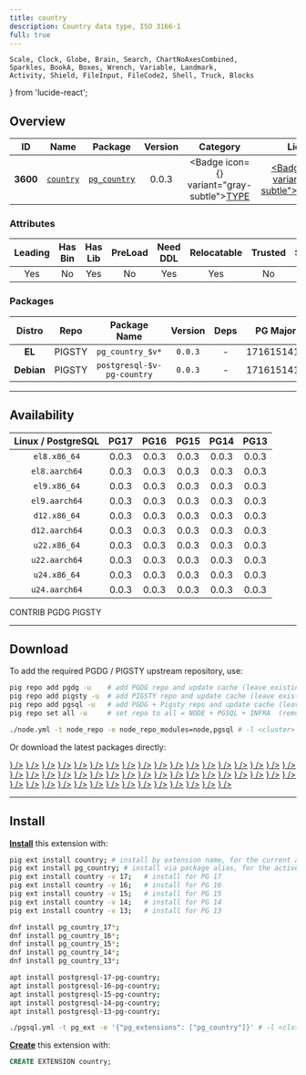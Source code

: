 ```yaml
---
title: country
description: Country data type, ISO 3166-1
full: true
---
```


    Scale, Clock, Globe, Brain, Search, ChartNoAxesCombined,
    Sparkles, BookA, Boxes, Wrench, Variable, Landmark,
    Activity, Shield, FileInput, FileCode2, Shell, Truck, Blocks
} from 'lucide-react';

## Overview

| <TooltipIconButton tooltip="Extension unique identifier" side="top">ID</TooltipIconButton> | <TooltipIconButton tooltip="Extension name" side="top">Name</TooltipIconButton> | <TooltipIconButton tooltip="Package name for installation" side="top">Package</TooltipIconButton> | <TooltipIconButton tooltip="Latest available extension version" side="top">Version</TooltipIconButton> | <TooltipIconButton tooltip="Extension category" side="top">Category</TooltipIconButton> | <TooltipIconButton tooltip="Open source license" side="top">License</TooltipIconButton> | <TooltipIconButton tooltip="Programming language" side="top">Lang</TooltipIconButton> |
|:--------:|:--------:|:----------:|:--------------:|:---------------------------------------:|:------------------------------------------------------:|:----:|
| **3600** | [`country`](https://github.com/adjust/pg-country) | [`pg_country`](/ext/country) | 0.0.3 | <Badge icon={<Boxes />} variant="gray-subtle"><a href="/ext/type" className="no-underline">TYPE</a></Badge> | <a href="/ext/list/license#postgresql" className="no-underline"><Badge icon={<Scale />} variant="blue-subtle">PostgreSQL</Badge></a> | <a href="/ext/list/lang#c"><Badge icon={<FileCode2 />} variant="blue-subtle">C</Badge></a> |

### Attributes

| <TooltipIconButton tooltip="The Primary Leading extension in the Package" side="top">Leading</TooltipIconButton> | <TooltipIconButton tooltip="Contains binary utils" side="top">Has Bin</TooltipIconButton> | <TooltipIconButton tooltip="Contains .so shared library files" side="top">Has Lib</TooltipIconButton> | <TooltipIconButton tooltip="Requires preloading via shared_preload_libraries" side="top">PreLoad</TooltipIconButton> | <TooltipIconButton tooltip="Requires CREATE EXTENSION DDL command" side="top">Need DDL</TooltipIconButton> | <TooltipIconButton tooltip="Can be installed in any schema" side="top">Relocatable</TooltipIconButton> | <TooltipIconButton tooltip="Can be created by non-superuser" side="top">Trusted</TooltipIconButton> | <TooltipIconButton tooltip="Schemas used by this extension" side="top">Schemas</TooltipIconButton> |
|:-------:|:-------:|:-------:|:-------:|:--------:|:-----------:|:-------:|:-------:|
| Yes | No | Yes | No | Yes | Yes | No | - |

### Packages

| <TooltipIconButton tooltip="Linux distribution family, EL or Debian" side="top">Distro</TooltipIconButton> | <TooltipIconButton tooltip="Package repository" side="top">Repo</TooltipIconButton> | <TooltipIconButton tooltip="The RPM/DEB Package Name Pattern (replace $v with real pg major)" side="top">Package Name</TooltipIconButton> | <TooltipIconButton tooltip="Latest package version" side="top">Version</TooltipIconButton> | <TooltipIconButton tooltip="RPM/DEB Package dependencies" side="top">Deps</TooltipIconButton> | <TooltipIconButton tooltip="Available in these PostgreSQL Major Versions" side="top">PG Major</TooltipIconButton> |
|:----------:|:--------:|:------------------------:|:-----------:|:------------:|:------------------:|
|   **EL**   | <Badge variant="amber-subtle"><span className="font-bold">PIGSTY</span></Badge> | `pg_country_$v*` | `0.0.3` | - | <Badge variant="green-subtle">17</Badge><Badge variant="green-subtle">16</Badge><Badge variant="green-subtle">15</Badge><Badge variant="green-subtle">14</Badge><Badge variant="green-subtle">13</Badge> |
| **Debian** | <Badge variant="amber-subtle"><span className="font-bold">PIGSTY</span></Badge> | `postgresql-$v-pg-country` | `0.0.3` | - | <Badge variant="green-subtle">17</Badge><Badge variant="green-subtle">16</Badge><Badge variant="green-subtle">15</Badge><Badge variant="green-subtle">14</Badge><Badge variant="green-subtle">13</Badge> |



------

## Availability

| <TooltipIconButton tooltip="Linux Distro Arch / PostgreSQL Major Version" side="top">Linux / PostgreSQL </TooltipIconButton> | **PG17** | **PG16** | **PG15** | **PG14** | **PG13** |
|:-----:|:-----:|:-----:|:-----:|:-----:|:-----:|
| `el8.x86_64` | <Badge variant="amber-subtle">0.0.3</Badge> | <Badge variant="amber-subtle">0.0.3</Badge> | <Badge variant="amber-subtle">0.0.3</Badge> | <Badge variant="amber-subtle">0.0.3</Badge> | <Badge variant="amber-subtle">0.0.3</Badge> |
| `el8.aarch64` | <Badge variant="amber-subtle">0.0.3</Badge> | <Badge variant="amber-subtle">0.0.3</Badge> | <Badge variant="amber-subtle">0.0.3</Badge> | <Badge variant="amber-subtle">0.0.3</Badge> | <Badge variant="amber-subtle">0.0.3</Badge> |
| `el9.x86_64` | <Badge variant="amber-subtle">0.0.3</Badge> | <Badge variant="amber-subtle">0.0.3</Badge> | <Badge variant="amber-subtle">0.0.3</Badge> | <Badge variant="amber-subtle">0.0.3</Badge> | <Badge variant="amber-subtle">0.0.3</Badge> |
| `el9.aarch64` | <Badge variant="amber-subtle">0.0.3</Badge> | <Badge variant="amber-subtle">0.0.3</Badge> | <Badge variant="amber-subtle">0.0.3</Badge> | <Badge variant="amber-subtle">0.0.3</Badge> | <Badge variant="amber-subtle">0.0.3</Badge> |
| `d12.x86_64` | <Badge variant="amber-subtle">0.0.3</Badge> | <Badge variant="amber-subtle">0.0.3</Badge> | <Badge variant="amber-subtle">0.0.3</Badge> | <Badge variant="amber-subtle">0.0.3</Badge> | <Badge variant="amber-subtle">0.0.3</Badge> |
| `d12.aarch64` | <Badge variant="amber-subtle">0.0.3</Badge> | <Badge variant="amber-subtle">0.0.3</Badge> | <Badge variant="amber-subtle">0.0.3</Badge> | <Badge variant="amber-subtle">0.0.3</Badge> | <Badge variant="amber-subtle">0.0.3</Badge> |
| `u22.x86_64` | <Badge variant="amber-subtle">0.0.3</Badge> | <Badge variant="amber-subtle">0.0.3</Badge> | <Badge variant="amber-subtle">0.0.3</Badge> | <Badge variant="amber-subtle">0.0.3</Badge> | <Badge variant="amber-subtle">0.0.3</Badge> |
| `u22.aarch64` | <Badge variant="amber-subtle">0.0.3</Badge> | <Badge variant="amber-subtle">0.0.3</Badge> | <Badge variant="amber-subtle">0.0.3</Badge> | <Badge variant="amber-subtle">0.0.3</Badge> | <Badge variant="amber-subtle">0.0.3</Badge> |
| `u24.x86_64` | <Badge variant="amber-subtle">0.0.3</Badge> | <Badge variant="amber-subtle">0.0.3</Badge> | <Badge variant="amber-subtle">0.0.3</Badge> | <Badge variant="amber-subtle">0.0.3</Badge> | <Badge variant="amber-subtle">0.0.3</Badge> |
| `u24.aarch64` | <Badge variant="amber-subtle">0.0.3</Badge> | <Badge variant="amber-subtle">0.0.3</Badge> | <Badge variant="amber-subtle">0.0.3</Badge> | <Badge variant="amber-subtle">0.0.3</Badge> | <Badge variant="amber-subtle">0.0.3</Badge> |

<Badge variant="green-subtle"><span className="font-black">CONTRIB</span></Badge> <Badge variant="blue-subtle"><span className="font-black">PGDG</span></Badge> <Badge variant="amber-subtle"><span className="font-black">PIGSTY</span></Badge>

------

## Download

To add the required PGDG / PIGSTY upstream repository, use:

```bash tab="pig"
pig repo add pgdg -u    # add PGDG repo and update cache (leave existing repos)
pig repo add pigsty -u  # add PIGSTY repo and update cache (leave existing repos)
pig repo add pgsql -u   # add PGDG + Pigsty repo and update cache (leave existing repos)
pig repo set all -u     # set repo to all = NODE + PGSQL + INFRA  (remove existing repos)
```
```bash tab="pigsty"
./node.yml -t node_repo -e node_repo_modules=node,pgsql # -l <cluster>
```

Or download the latest packages directly:

<Files>
    <Folder name="el8.x86_64">
        <a href="https://repo.pigsty.io/yum/pgsql/el8.x86_64/pg_country_17-0.0.3-1PIGSTY.el8.x86_64.rpm"><File name="pg_country_17-0.0.3-1PIGSTY.el8.x86_64.rpm" icon={<Package className="text-emerald-500" />} /></a>
        <a href="https://repo.pigsty.io/yum/pgsql/el8.x86_64/pg_country_16-0.0.3-1PIGSTY.el8.x86_64.rpm"><File name="pg_country_16-0.0.3-1PIGSTY.el8.x86_64.rpm" icon={<Package className="text-emerald-500" />} /></a>
        <a href="https://repo.pigsty.io/yum/pgsql/el8.x86_64/pg_country_15-0.0.3-1PIGSTY.el8.x86_64.rpm"><File name="pg_country_15-0.0.3-1PIGSTY.el8.x86_64.rpm" icon={<Package className="text-emerald-500" />} /></a>
        <a href="https://repo.pigsty.io/yum/pgsql/el8.x86_64/pg_country_14-0.0.3-1PIGSTY.el8.x86_64.rpm"><File name="pg_country_14-0.0.3-1PIGSTY.el8.x86_64.rpm" icon={<Package className="text-emerald-500" />} /></a>
        <a href="https://repo.pigsty.io/yum/pgsql/el8.x86_64/pg_country_13-0.0.3-1PIGSTY.el8.x86_64.rpm"><File name="pg_country_13-0.0.3-1PIGSTY.el8.x86_64.rpm" icon={<Package className="text-emerald-500" />} /></a>
    </Folder>
    <Folder name="el8.aarch64">
        <a href="https://repo.pigsty.io/yum/pgsql/el8.aarch64/pg_country_17-0.0.3-1PIGSTY.el8.aarch64.rpm"><File name="pg_country_17-0.0.3-1PIGSTY.el8.aarch64.rpm" icon={<Package className="text-orange-500" />} /></a>
        <a href="https://repo.pigsty.io/yum/pgsql/el8.aarch64/pg_country_16-0.0.3-1PIGSTY.el8.aarch64.rpm"><File name="pg_country_16-0.0.3-1PIGSTY.el8.aarch64.rpm" icon={<Package className="text-orange-500" />} /></a>
        <a href="https://repo.pigsty.io/yum/pgsql/el8.aarch64/pg_country_15-0.0.3-1PIGSTY.el8.aarch64.rpm"><File name="pg_country_15-0.0.3-1PIGSTY.el8.aarch64.rpm" icon={<Package className="text-orange-500" />} /></a>
        <a href="https://repo.pigsty.io/yum/pgsql/el8.aarch64/pg_country_14-0.0.3-1PIGSTY.el8.aarch64.rpm"><File name="pg_country_14-0.0.3-1PIGSTY.el8.aarch64.rpm" icon={<Package className="text-orange-500" />} /></a>
        <a href="https://repo.pigsty.io/yum/pgsql/el8.aarch64/pg_country_13-0.0.3-1PIGSTY.el8.aarch64.rpm"><File name="pg_country_13-0.0.3-1PIGSTY.el8.aarch64.rpm" icon={<Package className="text-orange-500" />} /></a>
    </Folder>
    <Folder name="el9.x86_64">
        <a href="https://repo.pigsty.io/yum/pgsql/el9.x86_64/pg_country_17-0.0.3-1PIGSTY.el9.x86_64.rpm"><File name="pg_country_17-0.0.3-1PIGSTY.el9.x86_64.rpm" icon={<Package className="text-emerald-500" />} /></a>
        <a href="https://repo.pigsty.io/yum/pgsql/el9.x86_64/pg_country_16-0.0.3-1PIGSTY.el9.x86_64.rpm"><File name="pg_country_16-0.0.3-1PIGSTY.el9.x86_64.rpm" icon={<Package className="text-emerald-500" />} /></a>
        <a href="https://repo.pigsty.io/yum/pgsql/el9.x86_64/pg_country_15-0.0.3-1PIGSTY.el9.x86_64.rpm"><File name="pg_country_15-0.0.3-1PIGSTY.el9.x86_64.rpm" icon={<Package className="text-emerald-500" />} /></a>
        <a href="https://repo.pigsty.io/yum/pgsql/el9.x86_64/pg_country_14-0.0.3-1PIGSTY.el9.x86_64.rpm"><File name="pg_country_14-0.0.3-1PIGSTY.el9.x86_64.rpm" icon={<Package className="text-emerald-500" />} /></a>
        <a href="https://repo.pigsty.io/yum/pgsql/el9.x86_64/pg_country_13-0.0.3-1PIGSTY.el9.x86_64.rpm"><File name="pg_country_13-0.0.3-1PIGSTY.el9.x86_64.rpm" icon={<Package className="text-emerald-500" />} /></a>
    </Folder>
    <Folder name="el9.aarch64">
        <a href="https://repo.pigsty.io/yum/pgsql/el9.aarch64/pg_country_17-0.0.3-1PIGSTY.el9.aarch64.rpm"><File name="pg_country_17-0.0.3-1PIGSTY.el9.aarch64.rpm" icon={<Package className="text-orange-500" />} /></a>
        <a href="https://repo.pigsty.io/yum/pgsql/el9.aarch64/pg_country_16-0.0.3-1PIGSTY.el9.aarch64.rpm"><File name="pg_country_16-0.0.3-1PIGSTY.el9.aarch64.rpm" icon={<Package className="text-orange-500" />} /></a>
        <a href="https://repo.pigsty.io/yum/pgsql/el9.aarch64/pg_country_15-0.0.3-1PIGSTY.el9.aarch64.rpm"><File name="pg_country_15-0.0.3-1PIGSTY.el9.aarch64.rpm" icon={<Package className="text-orange-500" />} /></a>
        <a href="https://repo.pigsty.io/yum/pgsql/el9.aarch64/pg_country_14-0.0.3-1PIGSTY.el9.aarch64.rpm"><File name="pg_country_14-0.0.3-1PIGSTY.el9.aarch64.rpm" icon={<Package className="text-orange-500" />} /></a>
        <a href="https://repo.pigsty.io/yum/pgsql/el9.aarch64/pg_country_13-0.0.3-1PIGSTY.el9.aarch64.rpm"><File name="pg_country_13-0.0.3-1PIGSTY.el9.aarch64.rpm" icon={<Package className="text-orange-500" />} /></a>
    </Folder>
    <Folder name="d12.x86_64">
        <a href="https://repo.pigsty.io/apt/pgsql/bookworm/pool/main/p/pg-country/postgresql-17-pg-country_0.0.3-1PIGSTY~bookworm_amd64.deb"><File name="postgresql-17-pg-country_0.0.3-1PIGSTY~bookworm_amd64.deb" icon={<Box className="text-emerald-500" />} /></a>
        <a href="https://repo.pigsty.io/apt/pgsql/bookworm/pool/main/p/pg-country/postgresql-16-pg-country_0.0.3-1PIGSTY~bookworm_amd64.deb"><File name="postgresql-16-pg-country_0.0.3-1PIGSTY~bookworm_amd64.deb" icon={<Box className="text-emerald-500" />} /></a>
        <a href="https://repo.pigsty.io/apt/pgsql/bookworm/pool/main/p/pg-country/postgresql-15-pg-country_0.0.3-1PIGSTY~bookworm_amd64.deb"><File name="postgresql-15-pg-country_0.0.3-1PIGSTY~bookworm_amd64.deb" icon={<Box className="text-emerald-500" />} /></a>
        <a href="https://repo.pigsty.io/apt/pgsql/bookworm/pool/main/p/pg-country/postgresql-14-pg-country_0.0.3-1PIGSTY~bookworm_amd64.deb"><File name="postgresql-14-pg-country_0.0.3-1PIGSTY~bookworm_amd64.deb" icon={<Box className="text-emerald-500" />} /></a>
        <a href="https://repo.pigsty.io/apt/pgsql/bookworm/pool/main/p/pg-country/postgresql-13-pg-country_0.0.3-1PIGSTY~bookworm_amd64.deb"><File name="postgresql-13-pg-country_0.0.3-1PIGSTY~bookworm_amd64.deb" icon={<Box className="text-emerald-500" />} /></a>
    </Folder>
    <Folder name="d12.aarch64">
        <a href="https://repo.pigsty.io/apt/pgsql/bookworm/pool/main/p/pg-country/postgresql-17-pg-country_0.0.3-1PIGSTY~bookworm_arm64.deb"><File name="postgresql-17-pg-country_0.0.3-1PIGSTY~bookworm_arm64.deb" icon={<Box className="text-orange-500" />} /></a>
        <a href="https://repo.pigsty.io/apt/pgsql/bookworm/pool/main/p/pg-country/postgresql-16-pg-country_0.0.3-1PIGSTY~bookworm_arm64.deb"><File name="postgresql-16-pg-country_0.0.3-1PIGSTY~bookworm_arm64.deb" icon={<Box className="text-orange-500" />} /></a>
        <a href="https://repo.pigsty.io/apt/pgsql/bookworm/pool/main/p/pg-country/postgresql-15-pg-country_0.0.3-1PIGSTY~bookworm_arm64.deb"><File name="postgresql-15-pg-country_0.0.3-1PIGSTY~bookworm_arm64.deb" icon={<Box className="text-orange-500" />} /></a>
        <a href="https://repo.pigsty.io/apt/pgsql/bookworm/pool/main/p/pg-country/postgresql-14-pg-country_0.0.3-1PIGSTY~bookworm_arm64.deb"><File name="postgresql-14-pg-country_0.0.3-1PIGSTY~bookworm_arm64.deb" icon={<Box className="text-orange-500" />} /></a>
        <a href="https://repo.pigsty.io/apt/pgsql/bookworm/pool/main/p/pg-country/postgresql-13-pg-country_0.0.3-1PIGSTY~bookworm_arm64.deb"><File name="postgresql-13-pg-country_0.0.3-1PIGSTY~bookworm_arm64.deb" icon={<Box className="text-orange-500" />} /></a>
    </Folder>
    <Folder name="u22.x86_64">
        <a href="https://repo.pigsty.io/apt/pgsql/jammy/pool/main/p/pg-country/postgresql-17-pg-country_0.0.3-1PIGSTY~jammy_amd64.deb"><File name="postgresql-17-pg-country_0.0.3-1PIGSTY~jammy_amd64.deb" icon={<Box className="text-emerald-500" />} /></a>
        <a href="https://repo.pigsty.io/apt/pgsql/jammy/pool/main/p/pg-country/postgresql-16-pg-country_0.0.3-1PIGSTY~jammy_amd64.deb"><File name="postgresql-16-pg-country_0.0.3-1PIGSTY~jammy_amd64.deb" icon={<Box className="text-emerald-500" />} /></a>
        <a href="https://repo.pigsty.io/apt/pgsql/jammy/pool/main/p/pg-country/postgresql-15-pg-country_0.0.3-1PIGSTY~jammy_amd64.deb"><File name="postgresql-15-pg-country_0.0.3-1PIGSTY~jammy_amd64.deb" icon={<Box className="text-emerald-500" />} /></a>
        <a href="https://repo.pigsty.io/apt/pgsql/jammy/pool/main/p/pg-country/postgresql-14-pg-country_0.0.3-1PIGSTY~jammy_amd64.deb"><File name="postgresql-14-pg-country_0.0.3-1PIGSTY~jammy_amd64.deb" icon={<Box className="text-emerald-500" />} /></a>
        <a href="https://repo.pigsty.io/apt/pgsql/jammy/pool/main/p/pg-country/postgresql-13-pg-country_0.0.3-1PIGSTY~jammy_amd64.deb"><File name="postgresql-13-pg-country_0.0.3-1PIGSTY~jammy_amd64.deb" icon={<Box className="text-emerald-500" />} /></a>
    </Folder>
    <Folder name="u22.aarch64">
        <a href="https://repo.pigsty.io/apt/pgsql/jammy/pool/main/p/pg-country/postgresql-17-pg-country_0.0.3-1PIGSTY~jammy_arm64.deb"><File name="postgresql-17-pg-country_0.0.3-1PIGSTY~jammy_arm64.deb" icon={<Box className="text-orange-500" />} /></a>
        <a href="https://repo.pigsty.io/apt/pgsql/jammy/pool/main/p/pg-country/postgresql-16-pg-country_0.0.3-1PIGSTY~jammy_arm64.deb"><File name="postgresql-16-pg-country_0.0.3-1PIGSTY~jammy_arm64.deb" icon={<Box className="text-orange-500" />} /></a>
        <a href="https://repo.pigsty.io/apt/pgsql/jammy/pool/main/p/pg-country/postgresql-15-pg-country_0.0.3-1PIGSTY~jammy_arm64.deb"><File name="postgresql-15-pg-country_0.0.3-1PIGSTY~jammy_arm64.deb" icon={<Box className="text-orange-500" />} /></a>
        <a href="https://repo.pigsty.io/apt/pgsql/jammy/pool/main/p/pg-country/postgresql-14-pg-country_0.0.3-1PIGSTY~jammy_arm64.deb"><File name="postgresql-14-pg-country_0.0.3-1PIGSTY~jammy_arm64.deb" icon={<Box className="text-orange-500" />} /></a>
        <a href="https://repo.pigsty.io/apt/pgsql/jammy/pool/main/p/pg-country/postgresql-13-pg-country_0.0.3-1PIGSTY~jammy_arm64.deb"><File name="postgresql-13-pg-country_0.0.3-1PIGSTY~jammy_arm64.deb" icon={<Box className="text-orange-500" />} /></a>
    </Folder>
    <Folder name="u24.x86_64">
        <a href="https://repo.pigsty.io/apt/pgsql/noble/pool/main/p/pg-country/postgresql-17-pg-country_0.0.3-1PIGSTY~noble_amd64.deb"><File name="postgresql-17-pg-country_0.0.3-1PIGSTY~noble_amd64.deb" icon={<Box className="text-emerald-500" />} /></a>
        <a href="https://repo.pigsty.io/apt/pgsql/noble/pool/main/p/pg-country/postgresql-16-pg-country_0.0.3-1PIGSTY~noble_amd64.deb"><File name="postgresql-16-pg-country_0.0.3-1PIGSTY~noble_amd64.deb" icon={<Box className="text-emerald-500" />} /></a>
        <a href="https://repo.pigsty.io/apt/pgsql/noble/pool/main/p/pg-country/postgresql-15-pg-country_0.0.3-1PIGSTY~noble_amd64.deb"><File name="postgresql-15-pg-country_0.0.3-1PIGSTY~noble_amd64.deb" icon={<Box className="text-emerald-500" />} /></a>
        <a href="https://repo.pigsty.io/apt/pgsql/noble/pool/main/p/pg-country/postgresql-14-pg-country_0.0.3-1PIGSTY~noble_amd64.deb"><File name="postgresql-14-pg-country_0.0.3-1PIGSTY~noble_amd64.deb" icon={<Box className="text-emerald-500" />} /></a>
        <a href="https://repo.pigsty.io/apt/pgsql/noble/pool/main/p/pg-country/postgresql-13-pg-country_0.0.3-1PIGSTY~noble_amd64.deb"><File name="postgresql-13-pg-country_0.0.3-1PIGSTY~noble_amd64.deb" icon={<Box className="text-emerald-500" />} /></a>
    </Folder>
    <Folder name="u24.aarch64">
        <a href="https://repo.pigsty.io/apt/pgsql/noble/pool/main/p/pg-country/postgresql-17-pg-country_0.0.3-1PIGSTY~noble_arm64.deb"><File name="postgresql-17-pg-country_0.0.3-1PIGSTY~noble_arm64.deb" icon={<Box className="text-orange-500" />} /></a>
        <a href="https://repo.pigsty.io/apt/pgsql/noble/pool/main/p/pg-country/postgresql-16-pg-country_0.0.3-1PIGSTY~noble_arm64.deb"><File name="postgresql-16-pg-country_0.0.3-1PIGSTY~noble_arm64.deb" icon={<Box className="text-orange-500" />} /></a>
        <a href="https://repo.pigsty.io/apt/pgsql/noble/pool/main/p/pg-country/postgresql-15-pg-country_0.0.3-1PIGSTY~noble_arm64.deb"><File name="postgresql-15-pg-country_0.0.3-1PIGSTY~noble_arm64.deb" icon={<Box className="text-orange-500" />} /></a>
        <a href="https://repo.pigsty.io/apt/pgsql/noble/pool/main/p/pg-country/postgresql-14-pg-country_0.0.3-1PIGSTY~noble_arm64.deb"><File name="postgresql-14-pg-country_0.0.3-1PIGSTY~noble_arm64.deb" icon={<Box className="text-orange-500" />} /></a>
        <a href="https://repo.pigsty.io/apt/pgsql/noble/pool/main/p/pg-country/postgresql-13-pg-country_0.0.3-1PIGSTY~noble_arm64.deb"><File name="postgresql-13-pg-country_0.0.3-1PIGSTY~noble_arm64.deb" icon={<Box className="text-orange-500" />} /></a>
    </Folder>
</Files>

------

## Install

[**Install**](/docs/pgsql/extension/install) this extension with:

```bash tab="pig"
pig ext install country; # install by extension name, for the current active PG version
pig ext install pg_country; # install via package alias, for the active PG version
pig ext install country -v 17;   # install for PG 17
pig ext install country -v 16;   # install for PG 16
pig ext install country -v 15;   # install for PG 15
pig ext install country -v 14;   # install for PG 14
pig ext install country -v 13;   # install for PG 13
```
```bash tab="yum" 
dnf install pg_country_17*;
dnf install pg_country_16*;
dnf install pg_country_15*;
dnf install pg_country_14*;
dnf install pg_country_13*;
```
```bash tab="apt" 
apt install postgresql-17-pg-country;
apt install postgresql-16-pg-country;
apt install postgresql-15-pg-country;
apt install postgresql-14-pg-country;
apt install postgresql-13-pg-country;
```
```bash tab="ansible"
./pgsql.yml -t pg_ext -e '{"pg_extensions": ["pg_country"]}' # -l <cls>
```

[**Create**](/docs/pgsql/extension/create) this extension with:

```sql
CREATE EXTENSION country;
```


